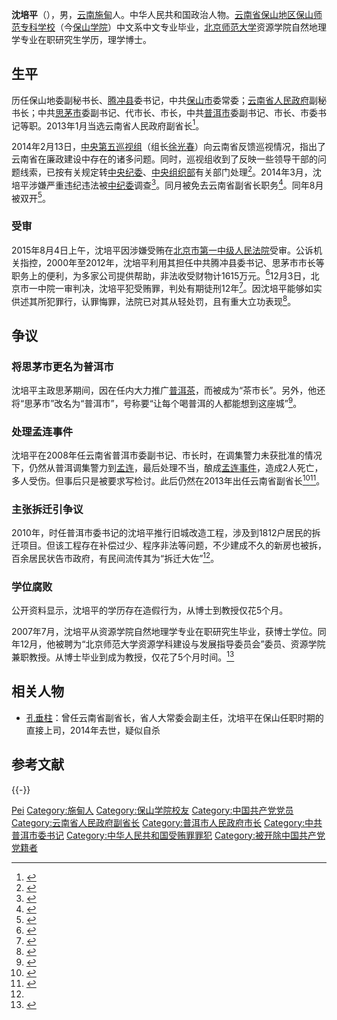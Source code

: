 '''沈培平'''（{{bd|1962年|2月||catIdx=S沈}}），男，[[云南|云南]][[施甸县|施甸]]人。中华人民共和国政治人物。[[云南省|云南省]][[保山地区|保山地区]][[保山学院|保山师范专科学校]]（今[[保山学院|保山学院]]）中文系中文专业毕业，[[北京师范大学|北京师范大学]]资源学院自然地理学专业在职研究生学历，理学博士。

== 生平 ==
历任保山地委副秘书长、[[腾冲市|腾冲县]]委书记，中共[[保山市|保山市]]委常委；[[云南省人民政府|云南省人民政府]]副秘书长；中共[[普洱市|思茅市]]委副书记、代市长、市长，中共[[普洱市|普洱市]]委副书记、市长、市委书记等职。2013年1月当选云南省人民政府副省长<ref>{{cite web|title=云南省十二届人大一次会议公告|url=http://yn.yunnan.cn/html/2013-01/28/content_2596584_2.htm|accessdate=2013-05-01|publisher=云南网|archive-url=https://web.archive.org/web/20130522083044/http://yn.yunnan.cn/html/2013-01/28/content_2596584_2.htm|archive-date=2013-05-22|dead-url=yes}}</ref>。

2014年2月13日，[[中央巡视组|中央第五巡视组]]（组长[[徐光春|徐光春]]）向云南省反馈巡视情况，指出了云南省在廉政建设中存在的诸多问题。同时，巡视组收到了反映一些领导干部的问题线索，已按有关规定转[[中国共产党中央纪律检查委员会|中央纪委]]、[[中国共产党中央委员会组织部|中央组织部]]有关部门处理<ref>{{Cite web|title=云南通报中央第五巡视组反馈意见整改情况|url=https://www.ccdi.gov.cn/special/zyxszt/2013del_zyxs/zgls_del_zyxs/201407/t20140715_25187.html|access-date=2021-12-11|date=2014-06-18|publisher=中央纪委监察部网站|archive-date=2021-12-11|archive-url=https://web.archive.org/web/20211211163521/https://www.ccdi.gov.cn/special/zyxszt/2013del_zyxs/zgls_del_zyxs/201407/t20140715_25187.html|dead-url=no}}</ref>。2014年3月，沈培平涉嫌严重违纪违法被[[中国共产党中央纪律检查委员会|中纪委]]调查<ref>{{cite news|title=云南省副省长沈培平涉嫌严重违纪违法被调查|url=http://news.163.com/14/0309/08/9MSP1LSM0001124J.html|accessdate=2014-03-09|newspaper=网易|archive-url=https://web.archive.org/web/20140309190521/http://news.163.com/14/0309/08/9MSP1LSM0001124J.html|archive-date=2014-03-09|dead-url=yes}}</ref>。同月被免去云南省副省长职务<ref>{{Cite web|title=云南省人大常委会免去沈培平云南副省长职务|url=http://politics.people.com.cn/n/2014/0328/c1001-24763520.html|access-date=2021-12-11|date=2014-03-28|publisher=人民网|archive-date=2021-12-11|archive-url=https://web.archive.org/web/20211211184851/http://politics.people.com.cn/n/2014/0328/c1001-24763520.html|dead-url=no}}</ref>。同年8月被双开<ref>{{cite web|title=云南省原副省长沈培平严重违纪违法被开除党籍|url=http://www.ccdi.gov.cn/yw/201408/t20140806_37450.html|accessdate=2014年8月6日|publisher=中央纪委监察部网站|archive-url=https://web.archive.org/web/20150104144702/http://www.ccdi.gov.cn/yw/201408/t20140806_37450.html|archive-date=2015年1月4日|dead-url=no}}</ref>。

=== 受审 ===
2015年8月4日上午，沈培平因涉嫌受贿在[[北京市第一中级人民法院|北京市第一中级人民法院]]受审。公诉机关指控，2000年至2012年，沈培平利用其担任中共腾冲县委书记、思茅市市长等职务上的便利，为多家公司提供帮助，非法收受财物计1615万元。<ref>{{cite web|title=沈培平获博士学位5个月后成教授 被称"茶市长"|url=http://news.163.com/15/0804/18/B06N47I80001124J.html|accessdate=|date=2015-08-04|publisher=中国青年网(北京)|language=|archive-url=https://web.archive.org/web/20150807091513/http://news.163.com/15/0804/18/B06N47I80001124J.html|archive-date=2015-08-07|dead-url=yes}}</ref>12月3日，北京市一中院一审判决，沈培平犯受贿罪，判处有期徒刑12年<ref>{{cite web|title=云南原副省长沈培平受贿1615万元 获刑12年|url=http://www.chinacourt.org/article/detail/2015/12/id/1761006.shtml|accessdate=2015年12月3日|publisher=中国法院网|archive-url=https://web.archive.org/web/20151208152350/http://www.chinacourt.org/article/detail/2015/12/id/1761006.shtml|archive-date=2015年12月8日|dead-url=no}}</ref>。因沈培平能够如实供述其所犯罪行，认罪悔罪，法院已对其从轻处罚，且有重大立功表现<ref>{{cite web|title=云南省原副省长沈培平受贿案一审宣判|url=http://news.ifeng.com/a/20151204/46517644_0.shtml|accessdate=2015年12月4日|publisher=法制日报|archive-url=https://web.archive.org/web/20151208121644/http://news.ifeng.com/a/20151204/46517644_0.shtml|archive-date=2015年12月8日|dead-url=no}}</ref>。

== 争议 ==
=== 将思茅市更名为普洱市 ===
沈培平主政思茅期间，因在任内大力推广[[普洱茶|普洱茶]]，而被成为“茶市长”。另外，他还将“思茅市”改名为“普洱市”，号称要“让每个喝普洱的人都能想到这座城”<ref name="tkp">{{cite web|title=拆迁市长们的诨号：拆迁大佐、李拆城以及季挖挖|url=http://news.takungpao.com/mainland/focus/2014-03/2388732.html|accessdate=2014-03-30|publisher=大公网|archive-url=https://web.archive.org/web/20170116143455/http://news.takungpao.com/mainland/focus/2014-03/2388732.html|archive-date=2017-01-16|dead-url=no}}</ref>。

=== 处理孟连事件 ===
沈培平在2008年任云南省普洱市委副书记、市长时，在调集警力未获批准的情况下，仍然从普洱调集警力到[[孟连傣族拉祜族佤族自治县|孟连]]，最后处理不当，酿成[[孟连事件|孟连事件]]，造成2人死亡，多人受伤。但事后只是被要求写检讨。此后仍然在2013年出任云南省副省长<ref>{{cite web|title=“孟连事件”怎没耽搁沈培平升官|url=http://epaper.bjnews.com.cn/html/2014-03/11/content_499202.htm?div=|accessdate=2016-01-03|publisher=新京报|archive-date=2019-06-09|archive-url=https://web.archive.org/web/20190609110745/http://epaper.bjnews.com.cn/html/2014-03/11/content_499202.htm?div=|dead-url=no}}</ref><ref>{{cite web|title=云南副省长沈培平被查 孟连事件瞒着省里调动警力|url=http://www.chinanews.com/gn/2014/03-10/5928561.shtml|accessdate=2016-01-02|publisher=中国新闻网|archive-url=https://web.archive.org/web/20160305080420/http://www.chinanews.com/gn/2014/03-10/5928561.shtml|archive-date=2016-03-05|dead-url=no}}</ref>。

=== 主张拆迁引争议 ===
2010年，时任普洱市委书记的沈培平推行旧城改造工程，涉及到1812户居民的拆迁项目。但该工程存在补偿过少、程序非法等问题，不少建成不久的新房也被拆，百余居民状告市政府，有民间流传其为“拆迁大佐”<ref name=tkp/>。

=== 学位腐败 ===
公开资料显示，沈培平的学历存在造假行为，从博士到教授仅花5个月。

2007年7月，沈培平从资源学院自然地理学专业在职研究生毕业，获博士学位。同年12月，他被聘为“北京师范大学资源学科建设与发展指导委员会”委员、资源学院兼职教授。从博士毕业到成为教授，仅花了5个月时间。<ref>{{cite web|title=云南原副省长沈培平的学历之谜：博士到教授仅花5个月|url=http://politics.people.com.cn/n/2014/0312/c1001-24617840-2.html|accessdate=2016-01-03|publisher=人民网|archive-url=https://web.archive.org/web/20160304073905/http://politics.people.com.cn/n/2014/0312/c1001-24617840-2.html|archive-date=2016-03-04|dead-url=no}}</ref>

== 相关人物 ==

* [[孔垂柱|孔垂柱]]：曾任云南省副省长，省人大常委会副主任，沈培平在保山任职时期的直接上司，2014年去世，疑似自杀

==参考文献==
{{reflist}}

{{-}}
{{start box}}
{{s-ppo|cpc}}
{{s-before|[[高旭升|高旭升]]}}
{{s-title|[[中国共产党普洱市委员会|中国共产党普洱市委员会]]书记|2009年12月－2013年2月}}
{{s-after|[[卫星_(人物)|卫　星]]}}
{{s-gov|prc}}
{{s-before|[[卯稳国|卯稳国]]}}
{{s-title|[[普洱市人民政府|普洱市人民政府]]市长<br><small>（2007年4月前称思茅市）</small>|2004年11月－2009年12月}}
{{s-after|[[李小平_(1965年)|李小平]]}}
{{end box}}

{{中共十八大到十九大期间的反腐败工作}}

{{Authority control}}
{{DEFAULTSORT:Shěn Péipíng}}
[[Category:沈姓|Pei]]
[[Category:施甸人|Category:施甸人]]
[[Category:保山学院校友|Category:保山学院校友]]
[[Category:中国共产党党员|Category:中国共产党党员]]
[[Category:云南省人民政府副省长|Category:云南省人民政府副省长]]
[[Category:普洱市人民政府市长|Category:普洱市人民政府市长]]
[[Category:中共普洱市委书记|Category:中共普洱市委书记]]
[[Category:中华人民共和国受贿罪罪犯|Category:中华人民共和国受贿罪罪犯]]
[[Category:被开除中国共产党党籍者|Category:被开除中国共产党党籍者]]
